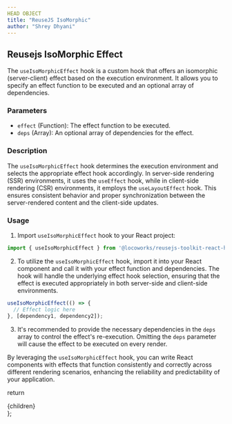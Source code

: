 ```yaml
---
HEAD OBJECT
title: "ReuseJS IsoMorphic"
author: "Shrey Dhyani"
---
```


## Reusejs IsoMorphic Effect

The `useIsoMorphicEffect` hook is a custom hook that offers an isomorphic (server-client) effect based on the execution environment. It allows you to specify an effect function to be executed and an optional array of dependencies.

### Parameters

- `effect` (Function): The effect function to be executed.
- `deps` (Array): An optional array of dependencies for the effect.

### Description

The `useIsoMorphicEffect` hook determines the execution environment and selects the appropriate effect hook accordingly. In server-side rendering (SSR) environments, it uses the `useEffect` hook, while in client-side rendering (CSR) environments, it employs the `useLayoutEffect` hook. This ensures consistent behavior and proper synchronization between the server-rendered content and the client-side updates.

### Usage

1. Import `useIsoMorphicEffect` hook to your React project:

```jsx
import { useIsoMorphicEffect } from '@locoworks/reusejs-toolkit-react-hook';
```

2. To utilize the `useIsoMorphicEffect` hook, import it into your React component and call it with your effect function and dependencies. The hook will handle the underlying effect hook selection, ensuring that the effect is executed appropriately in both server-side and client-side environments.

```jsx
useIsoMorphicEffect(() => {
  // Effect logic here
}, [dependency1, dependency2]);
```

3. It's recommended to provide the necessary dependencies in the `deps` array to control the effect's re-execution. Omitting the `deps` parameter will cause the effect to be executed on every render.

By leveraging the `useIsoMorphicEffect` hook, you can write React components with effects that function consistently and correctly across different rendering scenarios, enhancing the reliability and predictability of your application.

  return <div className="prose max-w-full mx-4 pb-10" >{children}</div>
};
